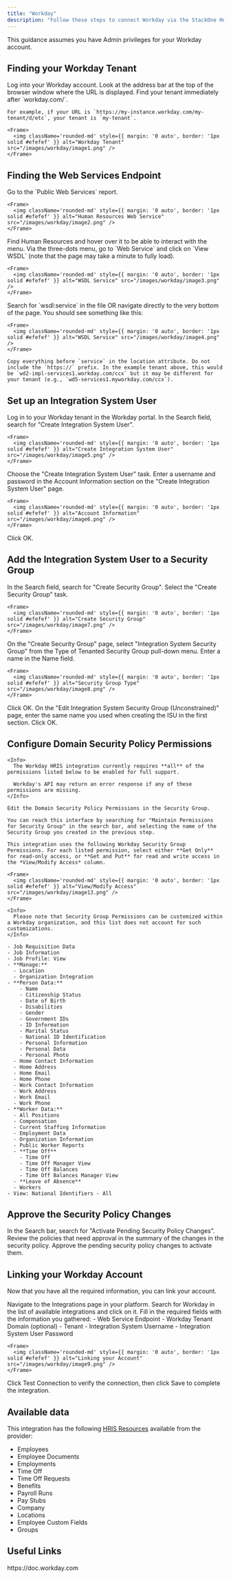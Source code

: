 ```yaml
---
title: "Workday"
description: "Follow these steps to connect Workday via the StackOne Hub successfully."
---
```



<Warning>
  This guidance assumes you have Admin privileges for your Workday account.
</Warning>

## Finding your Workday Tenant

<Steps>
  <Step title="Log into Workday">
    Log into your Workday account. Look at the address bar at the top of the browser window where the URL is displayed. Find your tenant immediately after `workday.com/`.

    For example, if your URL is `https://my-instance.workday.com/my-tenant/d/etc`, your tenant is `my-tenant`.

    <Frame>
      <img className='rounded-md' style={{ margin: '0 auto', border: '1px solid #efefef' }} alt="Workday Tenant" src="/images/workday/image1.png" />
    </Frame>
  </Step>
</Steps>

## Finding the Web Services Endpoint

<Steps>
  <Step title="Go to Public Web Services">
    Go to the `Public Web Services` report.

    <Frame>
      <img className='rounded-md' style={{ margin: '0 auto', border: '1px solid #efefef' }} alt="Human Resources Web Service" src="/images/workday/image2.png" />
    </Frame>
  </Step>

  <Step title="Find Human Resources">
    Find Human Resources and hover over it to be able to interact with the menu. Via the three-dots menu, go to `Web Service` and click on `View WSDL` (note that the page may take a minute to fully load).

    <Frame>
      <img className='rounded-md' style={{ margin: '0 auto', border: '1px solid #efefef' }} alt="WSDL Service" src="/images/workday/image3.png" />
    </Frame>

  </Step>

  <Step title="Search for wsdl:service">
    Search for `wsdl:service` in the file OR navigate directly to the very bottom of the page. You should see something like this:

    <Frame>
      <img className='rounded-md' style={{ margin: '0 auto', border: '1px solid #efefef' }} alt="WSDL Service" src="/images/workday/image4.png" />
    </Frame>

    Copy everything before `service` in the location attribute. Do not include the `https://` prefix. In the example tenant above, this would be `wd2-impl-services1.workday.com/ccx` but it may be different for your tenant (e.g., `wd5-services1.myworkday.com/ccx`).
  </Step>
</Steps>

## Set up an Integration System User

<Steps>
  <Step title="Search for Create Integration System User">
    Log in to your Workday tenant in the Workday portal. In the Search field, search for "Create Integration System User".

    <Frame>
      <img className='rounded-md' style={{ margin: '0 auto', border: '1px solid #efefef' }} alt="Create Integration System User" src="/images/workday/image5.png" />
    </Frame>
  </Step>

  <Step title="Choose the Task">
    Choose the "Create Integration System User" task.
  </Step>

  <Step title="Enter Account Information">
    Enter a username and password in the Account Information section on the "Create Integration System User" page.

    <Frame>
      <img className='rounded-md' style={{ margin: '0 auto', border: '1px solid #efefef' }} alt="Account Information" src="/images/workday/image6.png" />
    </Frame>
  </Step>

  <Step title="Click OK">
    Click OK.
  </Step>
</Steps>

## Add the Integration System User to a Security Group

<Steps>
  <Step title="Search for Create Security Group">
    In the Search field, search for "Create Security Group". Select the "Create Security Group" task.

    <Frame>
      <img className='rounded-md' style={{ margin: '0 auto', border: '1px solid #efefef' }} alt="Create Security Group" src="/images/workday/image7.png" />
    </Frame>
  </Step>

  <Step title="Select Security Group Type">
    On the "Create Security Group" page, select "Integration System Security Group" from the Type of Tenanted Security Group pull-down menu. Enter a name in the Name field.

    <Frame>
      <img className='rounded-md' style={{ margin: '0 auto', border: '1px solid #efefef' }} alt="Security Group Type" src="/images/workday/image8.png" />
    </Frame>
  </Step>

  <Step title="Click OK">
    Click OK.
  </Step>

  <Step title="Edit Integration System Security Group">
    On the "Edit Integration System Security Group (Unconstrained)" page, enter the same name you used when creating the ISU in the first section. Click OK.

  </Step>
</Steps>

## Configure Domain Security Policy Permissions

<Steps>
  <Step title="Edit Permissions">

    <Info>
      The Workday HRIS integration currently requires **all** of the permissions listed below to be enabled for full support. 

      Workday's API may return an error response if any of these permissions are missing.
    </Info>

    Edit the Domain Security Policy Permissions in the Security Group. 

    You can reach this interface by searching for "Maintain Permissions for Security Group" in the search bar, and selecting the name of the Security Group you created in the previous step.
    
    This integration uses the following Workday Security Group Permissions. For each listed permission, select either **Get Only** for read-only access, or **Get and Put** for read and write access in the *View/Modify Access* column.

    <Frame>
      <img className='rounded-md' style={{ margin: '0 auto', border: '1px solid #efefef' }} alt="View/Modify Access" src="/images/workday/image13.png" />
    </Frame>

    <Info>
      Please note that Security Group Permissions can be customized within a Workday organization, and this list does not account for such customizations.
    </Info>

    - Job Requisition Data
    - Job Information
    - Job Profile: View
    - **Manage:**
      - Location
      - Organization Integration
    - **Person Data:**
        - Name
        - Citizenship Status
        - Date of Birth
        - Disabilities
        - Gender
        - Government IDs
        - ID Information
        - Marital Status
        - National ID Identification 
        - Personal Information
        - Personal Data
        - Personal Photo
      - Home Contact Information
      - Home Address
      - Home Email
      - Home Phone
      - Work Contact Information
      - Work Address
      - Work Email
      - Work Phone
    - **Worker Data:**
      - All Positions
      - Compensation
      - Current Staffing Information
      - Employment Data
      - Organization Information
      - Public Worker Reports
      - **Time Off**
        - Time Off
        - Time Off Manager View
        - Time Off Balances
        - Time Off Balances Manager View
      - **Leave of Absence**
      - Workers
    - View: National Identifiers - All

  </Step>
</Steps>

## Approve the Security Policy Changes

<Steps>
  <Step title="Search for Activate Pending Security Policy Changes">
    In the Search bar, search for "Activate Pending Security Policy Changes". Review the policies that need approval in the summary of the changes in the security policy. Approve the pending security policy changes to activate them.
  </Step>
</Steps>

## Linking your Workday Account

Now that you have all the required information, you can link your account.

<Steps>
  <Step title="Access Integrations">
    Navigate to the Integrations page in your platform.
  </Step>

  <Step title="Find Workday">
    Search for Workday in the list of available integrations and click on it.
  </Step>

  <Step title="Enter Connection Details">
    Fill in the required fields with the information you gathered:
    - Web Service Endpoint
    - Workday Tenant Domain (optional)
    - Tenant
    - Integration System Username
    - Integration System User Password
    
    <Frame>
      <img className='rounded-md' style={{ margin: '0 auto', border: '1px solid #efefef' }} alt="Linking your Account" src="/images/workday/image9.png" />
    </Frame>
  </Step>

  <Step title="Test and Save">
    Click Test Connection to verify the connection, then click Save to complete the integration.
  </Step>
</Steps>

<IntegrationFooter />

## Available data

This integration has the following [HRIS Resources](https://docs.stackone.com/reference/getting-started-with-your-api) available from the provider:
<ul>
  <li>Employees</li>
  <li>Employee Documents</li>
  <li>Employments</li>
  <li>Time Off</li>
  <li>Time Off Requests</li>
  <li>Benefits</li>
  <li>Payroll Runs</li>
  <li>Pay Stubs</li>
  <li>Company</li>
  <li>Locations</li>
  <li>Employee Custom Fields</li>
  <li>Groups</li>
</ul>

## Useful Links
<Card title="API Reference" icon="link" href="https://doc.workday.com">
    https://doc.workday.com
</Card>
